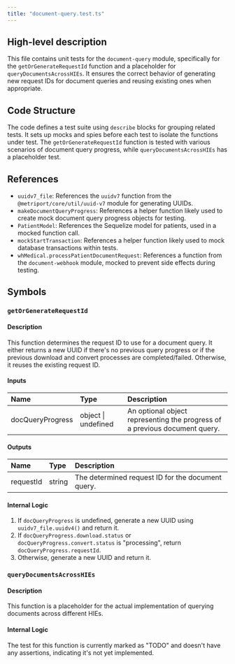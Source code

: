 ```yaml
---
title: "document-query.test.ts"
---
```


## High-level description
This file contains unit tests for the `document-query` module, specifically for the `getOrGenerateRequestId` function and a placeholder for `queryDocumentsAcrossHIEs`. It ensures the correct behavior of generating new request IDs for document queries and reusing existing ones when appropriate.

## Code Structure
The code defines a test suite using `describe` blocks for grouping related tests. It sets up mocks and spies before each test to isolate the functions under test. The `getOrGenerateRequestId` function is tested with various scenarios of document query progress, while `queryDocumentsAcrossHIEs` has a placeholder test.

## References
- `uuidv7_file`: References the `uuidv7` function from the `@metriport/core/util/uuid-v7` module for generating UUIDs.
- `makeDocumentQueryProgress`: References a helper function likely used to create mock document query progress objects for testing.
- `PatientModel`: References the Sequelize model for patients, used in a mocked function call.
- `mockStartTransaction`: References a helper function likely used to mock database transactions within tests.
- `whMedical.processPatientDocumentRequest`: References a function from the `document-webhook` module, mocked to prevent side effects during testing.

## Symbols

### `getOrGenerateRequestId`
#### Description
This function determines the request ID to use for a document query. It either returns a new UUID if there's no previous query progress or if the previous download and convert processes are completed/failed. Otherwise, it reuses the existing request ID.

#### Inputs
| Name | Type | Description |
|:-----|:-----|:------------|
| docQueryProgress | object \| undefined | An optional object representing the progress of a previous document query. |

#### Outputs
| Name | Type | Description |
|:-----|:-----|:------------|
| requestId | string | The determined request ID for the document query. |

#### Internal Logic
1. If `docQueryProgress` is undefined, generate a new UUID using `uuidv7_file.uuidv4()` and return it.
2. If `docQueryProgress.download.status` or `docQueryProgress.convert.status` is "processing", return `docQueryProgress.requestId`.
3. Otherwise, generate a new UUID and return it.

### `queryDocumentsAcrossHIEs`
#### Description
This function is a placeholder for the actual implementation of querying documents across different HIEs.

#### Internal Logic
The test for this function is currently marked as "TODO" and doesn't have any assertions, indicating it's not yet implemented.
